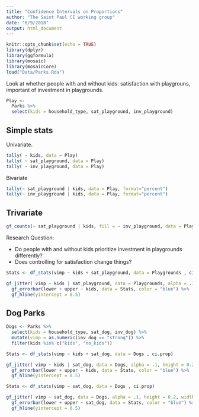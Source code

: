 ```yaml
---
title: "Confidence Intervals on Proportions"
author: "The Saint Paul CI working group"
date: "6/9/2018"
output: html_document
---
```


```r
knitr::opts_chunk$set(echo = TRUE)
library(dplyr)
library(ggformula)
library(mosaic)
library(mosaicCore)
load("Data/Parks.Rda")
```


Look at whether people with and without kids: satisfaction with playgrouns, important of investment in playgrounds.

```r
Play <-
  Parks %>% 
  select(kids = household_type, sat_playground, inv_playground)
```

## Simple stats

Univariate.
```r
tally( ~ kids, data = Play)
tally( ~ sat_playground, data = Play)
tally( ~ inv_playground, data = Play)
```

Bivariate
```r
tally(~ sat_playground | kids, data = Play, format="percent")
tally(~ inv_playground | kids, data = Play, format="percent")
```

## Trivariate

```r
gf_counts(~ sat_playground | kids, fill = ~ inv_playground, data = Play, position = "fill")
```

Research Question:

- Do people with and without kids prioritize investment in playgrounds differently?
- Does controlling for satisfaction change things?



```r
Stats <- df_stats(vimp ~ kids + sat_playground, data = Playgrounds , ci.prop)

gf_jitter( vimp ~ kids | sat_playground, data = Playgrounds, alpha = .1, height = 0.2, width = 0.2) %>%
  gf_errorbar(lower + upper ~ kids, data = Stats, color = "blue") %>%
  gf_hline(yintercept = 0.5)

```

## Dog Parks

```r
Dogs <- Parks %>% 
  select(kids = household_type, sat_dog, inv_dog) %>%
  mutate(vimp = as.numeric(inv_dog == "strong")) %>%
  filter(kids %in% c("kids", "no_kids"))
```

```r
Stats <- df_stats(vimp ~ kids + sat_dog, data = Dogs , ci.prop)

gf_jitter( vimp ~ kids | sat_dog, data = Dogs, alpha = .1, height = 0.2, width = 0.2) %>%
  gf_errorbar(lower + upper ~ kids, data = Stats, color = "blue") %>%
  gf_hline(yintercept = 0.5)

```


```r
Stats <- df_stats(vimp ~ sat_dog, data = Dogs , ci.prop)

gf_jitter( vimp ~ sat_dog, data = Dogs, alpha = .1, height = 0.2, width = 0.2) %>%
  gf_errorbar(lower + upper ~ sat_dog, data = Stats, color = "blue") %>%
  gf_hline(yintercept = 0.5)

```


